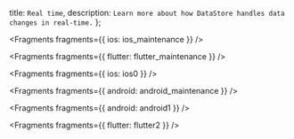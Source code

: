   title: `Real time`,
  description: `Learn more about how DataStore handles data changes in real-time.`
};


<Fragments fragments={{ ios: ios_maintenance }} />


<Fragments fragments={{ flutter: flutter_maintenance }} />


<Fragments fragments={{ ios: ios0 }} />


<Fragments fragments={{ android: android_maintenance }} />


<Fragments fragments={{ android: android1 }} />


<Fragments fragments={{ flutter: flutter2 }} />
